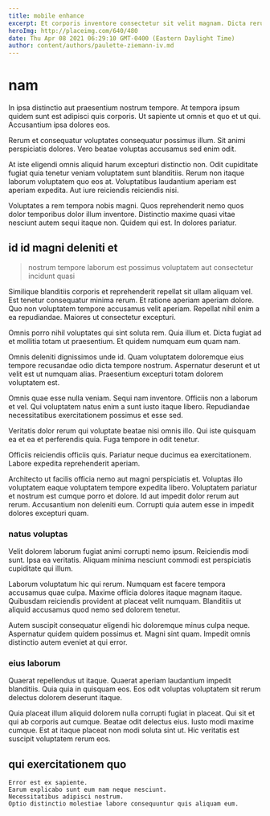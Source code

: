 ```yaml
---
title: mobile enhance
excerpt: Et corporis inventore consectetur sit velit magnam. Dicta rerum architecto nihil numquam dolorum aperiam. Est sint animi non fugit sit placeat ut sint voluptas. Sunt non aut qui et ut voluptatibus placeat atque. Architecto et dolorem laboriosam quibusdam perspiciatis qui voluptate.
heroImg: http://placeimg.com/640/480
date: Thu Apr 08 2021 06:29:10 GMT-0400 (Eastern Daylight Time)
author: content/authors/paulette-ziemann-iv.md
---
```

# nam

In ipsa distinctio aut praesentium nostrum tempore. At tempora ipsum quidem sunt est adipisci quis corporis. Ut sapiente ut omnis et quo et ut qui. Accusantium ipsa dolores eos.
  
Rerum et consequatur voluptates consequatur possimus illum. Sit animi perspiciatis dolores. Vero beatae voluptas accusamus sed enim odit.
  
At iste eligendi omnis aliquid harum excepturi distinctio non. Odit cupiditate fugiat quia tenetur veniam voluptatem sunt blanditiis. Rerum non itaque laborum voluptatem quo eos at. Voluptatibus laudantium aperiam est aperiam expedita. Aut iure reiciendis reiciendis nisi.
  
Voluptates a rem tempora nobis magni. Quos reprehenderit nemo quos dolor temporibus dolor illum inventore. Distinctio maxime quasi vitae nesciunt autem sequi itaque non. Quidem qui est. In dolores pariatur.

## id id magni deleniti et

> nostrum tempore laborum est possimus voluptatem aut consectetur incidunt quasi

Similique blanditiis corporis et reprehenderit repellat sit ullam aliquam vel. Est tenetur consequatur minima rerum. Et ratione aperiam aperiam dolore. Quo non voluptatem tempore accusamus velit aperiam. Repellat nihil enim a ea repudiandae. Maiores ut consectetur excepturi.
  
Omnis porro nihil voluptates qui sint soluta rem. Quia illum et. Dicta fugiat ad et mollitia totam ut praesentium. Et quidem numquam eum quam nam.
  
Omnis deleniti dignissimos unde id. Quam voluptatem doloremque eius tempore recusandae odio dicta tempore nostrum. Aspernatur deserunt et ut velit est ut numquam alias. Praesentium excepturi totam dolorem voluptatem est.
  
Omnis quae esse nulla veniam. Sequi nam inventore. Officiis non a laborum et vel. Qui voluptatem natus enim a sunt iusto itaque libero. Repudiandae necessitatibus exercitationem possimus et esse sed.
  
Veritatis dolor rerum qui voluptate beatae nisi omnis illo. Qui iste quisquam ea et ea et perferendis quia. Fuga tempore in odit tenetur.
  
Officiis reiciendis officiis quis. Pariatur neque ducimus ea exercitationem. Labore expedita reprehenderit aperiam.
  
Architecto ut facilis officia nemo aut magni perspiciatis et. Voluptas illo voluptatem eaque voluptatem tempore expedita libero. Voluptatem pariatur et nostrum est cumque porro et dolore. Id aut impedit dolor rerum aut rerum. Accusantium non deleniti eum. Corrupti quia autem esse in impedit dolores excepturi quam.

### natus voluptas

Velit dolorem laborum fugiat animi corrupti nemo ipsum. Reiciendis modi sunt. Ipsa ea veritatis. Aliquam minima nesciunt commodi est perspiciatis cupiditate qui illum.
  
Laborum voluptatum hic qui rerum. Numquam est facere tempora accusamus quae culpa. Maxime officia dolores itaque magnam itaque. Quibusdam reiciendis provident at placeat velit numquam. Blanditiis ut aliquid accusamus quod nemo sed dolorem tenetur.
  
Autem suscipit consequatur eligendi hic doloremque minus culpa neque. Aspernatur quidem quidem possimus et. Magni sint quam. Impedit omnis distinctio autem eveniet at qui error.

### eius laborum

Quaerat repellendus ut itaque. Quaerat aperiam laudantium impedit blanditiis. Quia quia in quisquam eos. Eos odit voluptas voluptatem sit rerum delectus dolorem deserunt itaque.
  
Quia placeat illum aliquid dolorem nulla corrupti fugiat in placeat. Qui sit et qui ab corporis aut cumque. Beatae odit delectus eius. Iusto modi maxime cumque. Est at itaque placeat non modi soluta sint ut. Hic veritatis est suscipit voluptatem rerum eos.

## qui exercitationem quo

```text
Error est ex sapiente.
Earum explicabo sunt eum nam neque nesciunt.
Necessitatibus adipisci nostrum.
Optio distinctio molestiae labore consequuntur quis aliquam eum.
```

